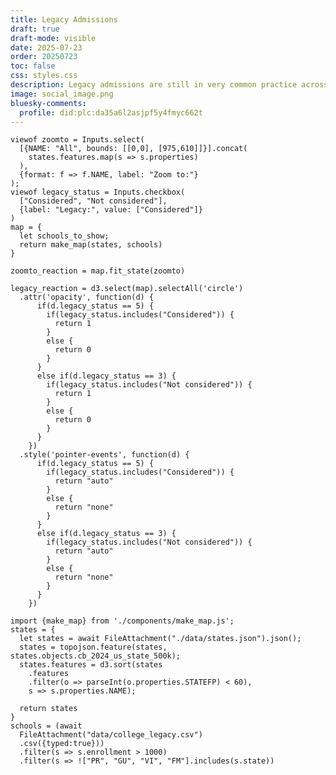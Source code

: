 ```yaml
---
title: Legacy Admissions 
draft: true
draft-mode: visible
date: 2025-07-23
order: 20250723
toc: false
css: styles.css
description: Legacy admissions are still in very common practice across the country
image: social_image.png
bluesky-comments:
  profile: did:plc:da35a6l2asjpf5y4fmyc662t
---
```



```ojs
viewof zoomto = Inputs.select(
  [{NAME: "All", bounds: [[0,0], [975,610]]}].concat(
    states.features.map(s => s.properties)
  ),
  {format: f => f.NAME, label: "Zoom to:"}
);
viewof legacy_status = Inputs.checkbox(
  ["Considered", "Not considered"],
  {label: "Legacy:", value: ["Considered"]}  
)
map = {
  let schools_to_show;
  return make_map(states, schools)
}
```

```ojs
zoomto_reaction = map.fit_state(zoomto)
```
```ojs
legacy_reaction = d3.select(map).selectAll('circle')
  .attr('opacity', function(d) {
      if(d.legacy_status == 5) {
        if(legacy_status.includes("Considered")) {
          return 1
        }
        else {
          return 0
        }
      }
      else if(d.legacy_status == 3) {
        if(legacy_status.includes("Not considered")) {
          return 1
        }
        else {
          return 0
        }
      }
    })
  .style('pointer-events', function(d) {
      if(d.legacy_status == 5) {
        if(legacy_status.includes("Considered")) {
          return "auto"
        }
        else {
          return "none"
        }
      }
      else if(d.legacy_status == 3) {
        if(legacy_status.includes("Not considered")) {
          return "auto"
        }
        else {
          return "none"
        }
      }
    })
```

```ojs
import {make_map} from './components/make_map.js';
states = {
  let states = await FileAttachment("./data/states.json").json();
  states = topojson.feature(states, states.objects.cb_2024_us_state_500k);
  states.features = d3.sort(states
    .features
    .filter(o => parseInt(o.properties.STATEFP) < 60),
    s => s.properties.NAME);

  return states
}
schools = (await 
  FileAttachment("data/college_legacy.csv")
  .csv({typed:true}))
  .filter(s => s.enrollment > 1000)
  .filter(s => !["PR", "GU", "VI", "FM"].includes(s.state))
```
